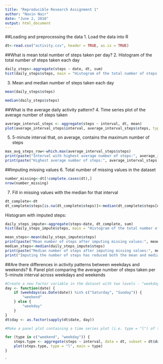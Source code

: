 ```yaml
---
title: "Reproducible Research Assignment 1"
author: "Navin Nair"
date: "June 2, 2016"
output: html_document
---
```

##Loading and preprocessing the data
1. Load the data into R
```R
dt<-read.csv("activity.csv", header = TRUE, as.is = TRUE)

```

##What is mean total number of steps taken per day?
2. Histogram of the total number of steps taken each day
```R
daily_steps<-aggregate(steps ~ date, dt, sum)
hist(daily_steps$steps, main = "Histogram of the total number of steps taken each day", xlab = "Steps")
```

3. Mean and median number of steps taken each day
```R
mean(daily_steps$steps)

median(daily_steps$steps)
```

##What is the average daily activity pattern?
4. Time series plot of the average number of steps taken
```R
average_interval_steps <- aggregate(steps ~ interval, dt, mean)
plot(average_interval_steps$interval, average_interval_steps$steps, type = "l", xlab = "Time Interval", ylab = "Avg number of steps", main = "Average Number of Steps at Interval")

```

5. 5-minute interval that, on average, contains the maximum number of steps
```R
max_avg_steps_row<-which.max(average_interval_steps$steps)
print(paste("Interval with highest average number of steps:", average_interval_steps[max_avg_steps_row,]$interval))
print(paste("Highest average number of steps:", average_interval_steps[max_avg_steps_row,]$steps))

```

##Imputing missing values
6. Total number of missing values in the dataset
```R
number_missing<-dt[!complete.cases(dt),]
nrow(number_missing)
```

7. Fill in missing values with the median for that interval
```R
dt_complete<-dt
dt_complete$steps[is.na(dt_complete$steps)]<-median(dt_complete$steps[dt_complete$interval], na.rm = TRUE)
```
Histogram with imputed steps:
```R
daily_steps_impute<-aggregate(steps~date, dt_complete, sum)
hist(daily_steps_impute$steps, main = "Histogram of the total number of steps taken each day-blanks imputed",xlab = "Steps")
```
```R
mean_steps<-mean(daily_steps_impute$steps)
print(paste("Mean number of steps after imputing missing values:", mean_steps))
median_steps<-median(daily_steps_impute$steps)
print(paste("Median number of steps after imputing missing values:", median_steps))
print("Imputing the number of steps has reduced both the mean and median number of steps per day")
```

##Are there differences in activity patterns between weekdays and weekends?
8. Panel plot comparing the average number of steps taken per 5-minute interval across weekdays and weekends

```R
#Create a new factor variable in the dataset with two levels - "weekday" and "weekend" indicating whether a given date is a weekday or weekend day
day <- function(date) {
    if (weekdays(as.Date(date)) %in% c("Saturday", "Sunday")) {
        "weekend"
    } else {
        "weekday"
    }
}
dt$day <- as.factor(sapply(dt$date, day))

#Make a panel plot containing a time series plot (i.e. type = "l") of the 5-minute interval (x-axis) and the average number of steps taken, averaged across all weekday days or weekend days (y-axis)

for (type in c("weekend", "weekday")) {
    steps.type <- aggregate(steps ~ interval, data = dt, subset = dt$day == type, FUN = mean)
    plot(steps.type, type = "l", main = type)
}
```
`